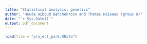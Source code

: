 ```yaml
---
title: "Statistical analysis: genetics"
author: "Houda Aiboud Benchekroun and Thomas Roiseux (group 8)"
date: "`r Sys.Date()`"
output: pdf_document
---
```

```r
load(file = "project_park.RData")
```
\rule{\linewidth}{0.1pt}
\section{General information}
\subsection{Nature of the problem}

\subsection{Variables available}
